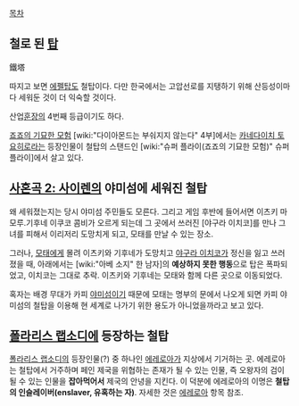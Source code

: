 [[목차]]
== 철로 된 [[탑]] ==
鐵塔

따지고 보면 [[에펠탑]]도 철탑이다. 다만 한국에서는 고압선로를 지탱하기 위해 산등성이마다 세워둔 것이 더 익숙할 것이다.

산업[[훈장]]의 4번째 등급이기도 하다. 

[[죠죠의 기묘한 모험]] [wiki:"다이아몬드는 부숴지지 않는다" 4부]에서는 [[카네다이치 토요히로]]라는 등장인물이 철탑의 스탠드인 [wiki:"슈퍼 플라이(죠죠의 기묘한 모험)" 슈퍼 플라이]에서 살고 있다. 

== [[사혼곡 2: 사이렌]]의 야미섬에 세워진 철탑 ==
왜 세워졌는지는 당시 야미섬 주민들도 모른다. 그리고 게임 후반에 들어서면 이츠키 마모루.기후네 이쿠코 콤비가 오르게 되는데 그 곳에서 쓰러진 [야구라 이치코]를 만나 그녀를 피해서 이리저리 도망치게 되고, 모태를 만날 수 있는 장소.

그러나, [[모태]]에게 몰려 이츠키와 기후네가 도망치고 [[야구라 이치코]]가 정신을 잃고 쓰러졌을 때, 아래에서는 [wiki:"아베 소지" 한 남자]의 '''예상하지 못한 행동'''으로 탑은 폭파되었고, 이치코는 그대로 추락. 이츠키와 기후네는 모태와 함께 다른 곳으로 이동되었다.

혹자는 배경 무대가 카피 [[야미섬]]이기 때문에 모태는 명부의 문에서 나오게 되면 카피 야미섬의 철탑을 이용해 현 세계로 나가기 위한 용도가 아니었을까라고 보고 있다.

== [[폴라리스 랩소디]]에 등장하는 철탑 ==
[[폴라리스 랩소디]]의 등장인물(?) 중 하나인 [[에레로아]]가 지상에서 기거하는 곳. 에레로아는 철탑에서 거주하며 페인 제국을 위협하는 존재가 될 수 있는 인물, 즉 오왕자의 검이 될 수 있는 인물을 '''잡아먹어서''' 제국의 안녕을 지킨다. 이 덕분에 에레로아의 이명은 '''철탑의 인슬레이버(enslaver, 유혹하는 자)'''. 자세한 것은 [[에레로아]] 항목 참조.
